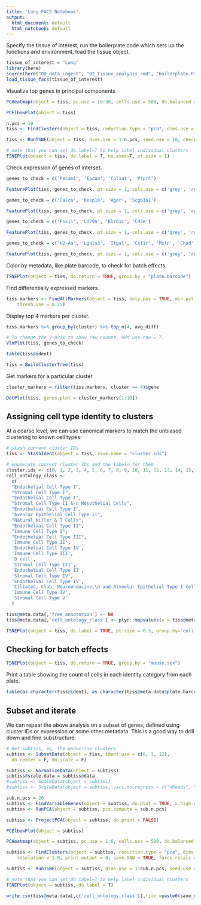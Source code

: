 ```yaml
---
title: "Lung FACS Notebook"
output:
  html_document: default
  html_notebook: default
---
```


Specify the tissue of interest, run the boilerplate code which sets up the functions and environment, load the tissue object.

```r
tissue_of_interest = "Lung"
library(here)
source(here("00_data_ingest", "02_tissue_analysis_rmd", "boilerplate.R"))
load_tissue_facs(tissue_of_interest)
```

Visualize top genes in principal components

```r
PCHeatmap(object = tiss, pc.use = 18:30, cells.use = 500, do.balanced = TRUE, label.columns = FALSE, num.genes = 8)
```

```r
PCElbowPlot(object = tiss)
```


```r
n.pcs = 19
tiss <- FindClusters(object = tiss, reduction.type = "pca", dims.use = 1:n.pcs, resolution = 3, print.output = 0, save.SNN = TRUE, force.recalc = TRUE)
```


```r
tiss <- RunTSNE(object = tiss, dims.use = 1:n.pcs, seed.use = 10, check_duplicates = F)
```

```r
# note that you can set do.label=T to help label individual clusters
TSNEPlot(object = tiss, do.label = T, no.axes=T, pt.size = 1)
```

Check expression of genes of interset.
```r
genes_to_check = c('Pecam1', 'Epcam', 'Col1a1', 'Ptprc')

FeaturePlot(tiss, genes_to_check, pt.size = 1, cols.use = c('grey', 'red'))
```

```r
genes_to_check = c('Calca', 'Resp18', 'Ager', 'Scgb1a1')

FeaturePlot(tiss, genes_to_check, pt.size = 1, cols.use = c('grey', 'red'))
```

```r
genes_to_check = c('Foxj1', 'Cd79a', 'Klrb1c', 'Cd3e')

FeaturePlot(tiss, genes_to_check, pt.size = 1, cols.use = c('grey', 'red'))
```

```r
genes_to_check = c('H2-Aa', 'Lgals3', 'Itgal', 'Csf1r', 'Msln', 'Chad')

FeaturePlot(tiss, genes_to_check, pt.size = 1, cols.use = c('grey', 'red'))
```


Color by metadata, like plate barcode, to check for batch effects.
```r
TSNEPlot(object = tiss, do.return = TRUE, group.by = "plate.barcode")
```

Find differentially expressed markers.
```r
tiss.markers <- FindAllMarkers(object = tiss, only.pos = TRUE, min.pct = 0.25, 
    thresh.use = 0.25)
```

Display top 4 markers per cluster.
```r
tiss.markers %>% group_by(cluster) %>% top_n(4, avg_diff)
```


```r
# To change the y-axis to show raw counts, add use.raw = T.
VlnPlot(tiss, genes_to_check)
```


```r
table(tiss@ident)
```


```r
tiss = BuildClusterTree(tiss)
```

Get markers for a particular cluster
```r
cluster_markers = filter(tiss.markers, cluster == 4)$gene

DotPlot(tiss, genes.plot = cluster_markers[1:10])
```


## Assigning cell type identity to clusters

At a coarse level, we can use canonical markers to match the unbiased clustering to known cell types:

```r
# stash current cluster IDs
tiss <- StashIdent(object = tiss, save.name = "cluster.ids")

# enumerate current cluster IDs and the labels for them
cluster.ids <- c(0, 1, 2, 3, 4, 5, 6, 7, 8, 9, 10, 11, 12, 13, 14, 15, 16, 17, 18, 19, 20)
cell_ontology_class <-
  c(
  "Endothelial Cell Type I",
  "Stromal Cell Type I",
  "Endothelial Cell Type I",
  "Stromal Cell Type II &\n Mesothelial Cells",
  "Endothelial Cell Type I",
  "Aveolar Epithelial Cell Type II",
  "Natural Killer & T Cells",
  "Endothelial Cell Type II",
  "Immune Cell Type I",
  "Endothelial Cell Type III",
  'Immune Cell Type II',
  'Endothelial Cell Type IV',
  'Immune Cell Type III',
  'B cell',
  'Stromal Cell Type III',
  'Endothelial Cell Type II',
  'Stromal Cell Type IV',
  'Endothelial Cell Type IV',
  'Ciliated, Club, Neuroendocine,\n and Alveolar Epithelial Type I Cells',
  'Immune Cell Type IV',
  'Stromal Cell Type V'
  )

tiss@meta.data[,'free_annotation'] <- NA
tiss@meta.data[,'cell_ontology_class'] <- plyr::mapvalues(x = tiss@meta.data$cluster.ids, from = cluster.ids, to = cell_ontology_class)

TSNEPlot(object = tiss, do.label = TRUE, pt.size = 0.5, group.by='cell_ontology_class', no.legend = TRUE, no.axes = TRUE)
```


## Checking for batch effects


```r
TSNEPlot(object = tiss, do.return = TRUE, group.by = "mouse.sex")
```

Print a table showing the count of cells in each identity category from each plate.

```r
table(as.character(tiss@ident), as.character(tiss@meta.data$plate.barcode))
```


## Subset and iterate

We can repeat the above analysis on a subset of genes, defined using cluster IDs or expression or some other metadata. This is a good way to drill down and find substructure.

```r
# Get subtiss, eg, the endocrine clusters
subtiss <- SubsetData(object = tiss, ident.use = c(0, 1, 12),
  do.center = F, do.scale = F)

subtiss <- NormalizeData(object = subtiss)
subtiss@scale.data = subtiss@data
#subtiss <- ScaleData(object = subtiss)
#subtiss <- ScaleData(object = subtiss, vars.to.regress = c("nReads", "percent.ribo","Rn45s"))
```



```r
sub.n.pcs = 20
subtiss <- FindVariableGenes(object = subtiss, do.plot = TRUE, x.high.cutoff = Inf, y.cutoff = 0.5)
subtiss <- RunPCA(object = subtiss, pcs.compute = sub.n.pcs)

subtiss <- ProjectPCA(object = subtiss, do.print = FALSE)
```


```r
PCElbowPlot(object = subtiss)
```

```r
PCHeatmap(object = subtiss, pc.use = 1:6, cells.use = 500, do.balanced = TRUE, label.columns = FALSE, num.genes = 12)
```


```r
subtiss <- FindClusters(object = subtiss, reduction.type = "pca", dims.use = 1:sub.n.pcs, 
    resolution = 1.0, print.output = 0, save.SNN = TRUE, force.recalc = T)
```


```r
subtiss <- RunTSNE(object = subtiss, dims.use = 1:sub.n.pcs, seed.use = 10, check_duplicates = F)
```

```r
# note that you can set do.label=T to help label individual clusters
TSNEPlot(object = subtiss, do.label = T)
```


```r
write.csv(tiss@meta.data[,c('cell_ontology_class')],file =paste0(save_dir,"/", "SmartSeq2_", tissue_of_interest,"_cell_ontology_class.csv"))
```

